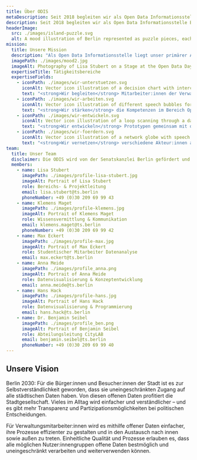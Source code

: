 ```yaml
---
title: Über ODIS
metaDescription: Seit 2018 begleiten wir als Open Data Informationsstelle Berlin (ODIS) die Stadt auf dem Weg zu einer partizipativen, nachhaltigen und datengetriebenen Gesellschaft mit dem Schwerpunkt auf die Bereitstellung und Nutzung offener Daten.
description: Seit 2018 begleiten wir als Open Data Informationsstelle Berlin (ODIS) die Stadt auf dem Weg zu einer partizipativen, nachhaltigen und datengetriebenen Gesellschaft mit dem Schwerpunkt auf die Bereitstellung und Nutzung offener Daten.
headerImage:
  src: ./images/island-puzzle.svg
  alt: A mood illustration of Berlin represented as puzzle pieces, each representing a field of activity of ODIS as well as different neighbourhoods of Berlin.
mission:
  title: Unsere Mission
  description: "Als Open Data Informationsstelle liegt unser primärer Auftrag darin, für die Berliner Verwaltung Ansprechpartnerin rund um alle Fragen zum Thema Open Data zu sein. Wir sehen uns dabei als Begleiterin und Unterstützerin auf Augenhöhe mit der Berliner Verwaltung."
  imagePath: ./images/mood2.jpg
  imageAlt: Photography of Lisa Stubert on a Stage at the Open Data Day 2020 holding a microphoneNumber as she gives a talk
  expertiseTitle: Tätigkeitsbereiche
  expertiseFields:
    - iconPath: ./images/wir-unterstuetzen.svg
      iconAlt: Vector icon illustration of a decision chart with interconnected dots and arrows
      text: "<strong>Wir begleiten</strong> Mitarbeiter:innen der Verwaltung vom Erstgespräch bis zur Datenbereitstellung im Berliner Open Data Portal."
    - iconPath: ./images/wir-arbeiten.svg
      iconAlt: Vector icon illustration of different speech bubbles forming a conversation
      text: "<strong>Wir stärken</strong> die Kompetenzen im Bereich Open Data, stellen Ressourcen bereit und kümmern uns um Wissenstransfer."
    - iconPath: ./images/wir-entwickeln.svg
      iconAlt: Vector icon illustration of a loop scanning through a dataset
      text: "<strong>Wir entwickeln</strong> Prototypen gemeinsam mit der Verwaltung und anderen Datenbereitsteller:innen, um Open Data greifbar zu machen und Diskussionsräume zu schaffen."
    - iconPath: ./images/wir-foerdern.svg
      iconAlt: Vector icon illustration of a network globe with speech bubbles
      text: "<strong>Wir vernetzen</strong> verschiedene Akteur:innen aus Wirtschaft, Zivilgesellschaft, Verwaltung und Wissenschaft, um den Austausch rund um Open Data zu fördern."
team:
  title: Unser Team
  disclaimer: Die ODIS wird von der Senatskanzlei Berlin gefördert und von der Technologiestiftung Berlin betrieben.
  members:
    - name: Lisa Stubert
      imagePath: ./images/profile-lisa-stubert.jpg
      imageAlt: Portrait of Lisa Stubert
      role: Bereichs- & Projektleitung
      email: lisa.stubert@ts.berlin
      phoneNumber: +49 (0)30 209 69 99 43
    - name: Klemens Maget
      imagePath: ./images/profile-klemens.jpg
      imageAlt: Portrait of Klemens Maget
      role: Wissensvermittlung & Kommunikation
      email: klemens.maget@ts.berlin
      phoneNumber: +49 (0)30 209 69 99 42
    - name: Max Eckert
      imagePath: ./images/profile-max.jpg
      imageAlt: Portrait of Max Eckert
      role: Studentischer Mitarbeiter Datenanalyse
      email: max.eckert@ts.berlin
    - name: Anna Meide
      imagePath: ./images/profile_anna.png
      imageAlt: Portrait of Anna Meide
      role: Datenvisualisierung & Konzeptentwicklung
      email: anna.meide@ts.berlin
    - name: Hans Hack
      imagePath: ./images/profile-hans.jpg
      imageAlt: Portrait of Hans Hack
      role: Datenvisualisierung & Programmierung
      email: hans.hack@ts.berlin
    - name: Dr. Benjamin Seibel
      imagePath: ./images/profile_ben.png
      imageAlt: Portrait of Benjamin Seibel
      role: Abteilungsleitung CityLAB
      email: benjamin.seibel@ts.berlin
      phoneNumber: +49 (0)30 209 69 99 40
---
```


## Unsere Vision

Berlin 2030: Für die Bürger:innen und Besucher:innen der Stadt ist es zur Selbstverständlichkeit geworden, dass sie uneingeschränkten Zugang auf alle städtischen Daten haben. Von diesen offenen Daten profitiert die Stadtgesellschaft. Vieles im Alltag wird einfacher und verständlicher – und es gibt mehr Transparenz und Partizipationsmöglichkeiten bei politischen Entscheidungen.

Für Verwaltungsmitarbeiter:innen wird es mithilfe offener Daten einfacher, ihre Prozesse effizienter zu gestalten und in den Austausch nach innen sowie außen zu treten. Einheitliche Qualität und Prozesse erlauben es, dass alle möglichen Nutzer:innengruppen offene Daten bestmöglich und uneingeschränkt verarbeiten und weiterverwenden können.
